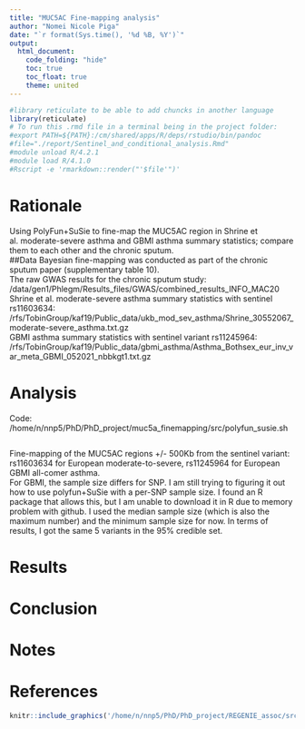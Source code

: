 ---
title: "MUC5AC Fine-mapping analysis"
author: "Nomei Nicole Piga"
date: "`r format(Sys.time(), '%d %B, %Y')`"
output:
  html_document:
    code_folding: "hide"
    toc: true
    toc_float: true
    theme: united
---


```{r, setup, hide = TRUE}
#library reticulate to be able to add chuncks in another language
library(reticulate)
# To run this .rmd file in a terminal being in the project folder:
#export PATH=${PATH}:/cm/shared/apps/R/deps/rstudio/bin/pandoc
#file="./report/Sentinel_and_conditional_analysis.Rmd"
#module unload R/4.2.1
#module load R/4.1.0
#Rscript -e 'rmarkdown::render("'$file'")'
```
# Rationale
Using PolyFun+SuSie to fine-map the MUC5AC region in Shrine et al. moderate-severe asthma and GBMI asthma summary statistics; compare them to each other and the chronic sputum.
<br>
##Data
Bayesian fine-mapping was conducted as part of the chronic sputum paper (supplementary table 10).
<br>
The raw GWAS results for the chronic sputum study: /data/gen1/Phlegm/Results_files/GWAS/combined_results_INFO_MAC20
<br>
Shrine et al. moderate-severe asthma summary statistics with sentinel rs11603634: /rfs/TobinGroup/kaf19/Public_data/ukb_mod_sev_asthma/Shrine_30552067_moderate-severe_asthma.txt.gz
<br>
GBMI asthma summary statistics with sentinel variant rs11245964: /rfs/TobinGroup/kaf19/Public_data/gbmi_asthma/Asthma_Bothsex_eur_inv_var_meta_GBMI_052021_nbbkgt1.txt.gz

# Analysis
Code: /home/n/nnp5/PhD/PhD_project/muc5a_finemapping/src/polyfun_susie.sh
```{r, code = readLines('/home/n/nnp5/PhD/PhD_project/muc5a_finemapping/src/polyfun_susie.sh'), eval=FALSE}
```
Fine-mapping of the MUC5AC regions +/- 500Kb from the sentinel variant: rs11603634 for European moderate-to-severe, rs11245964 for European GBMI all-comer asthma.
<br>
For GBMI, the sample size differs for SNP. I am still trying to figuring it out how to use polyfun+SuSie with a per-SNP sample size. I found an R package that allows this, but I am unable to download it in R due to memory problem with github. I used the median sample size (which is also the maximum number) and the minimum sample size for now. In terms of results, I got the same 5 variants in the 95% credible set.

# Results


# Conclusion


# Notes

# References


```{r, out.width='100%', out.height='200%', fig.align='center', fig.cap='Table 2.Look-up sentinel variants. CHR=Chromosome; BP=Base position; B37=Build 37; B38=Build 38; OR=Odds Ratio; CI=95% Confidence Interval; UKB=UK Biobank.', echo = FALSE}
knitr::include_graphics('/home/n/nnp5/PhD/PhD_project/REGENIE_assoc/src/report/Lookup_Sentinel_vars.PNG')
```

